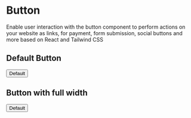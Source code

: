 
# Button

Enable user interaction with the button component to perform actions on your website as links, for payment, form submission, social buttons and more based on React and Tailwind CSS

## Default Button

<CodePreview name="button" code="<Button>Default</Button>">
  <Button>Default</Button>
</CodePreview>

## Button with full width

<CodePreview name="button" code="<Button block={false}>Default</Button>">
  <Button block={0}>Default</Button>
</CodePreview>

